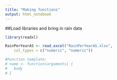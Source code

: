 ```yaml
---
title: "Making functions"
output: html_notebook
---
```

##Load libraries and bring in rain data
```r
library(readxl)

RainPerYearAS <- read_excel("RainPerYearAS.xlsx", 
    col_types = c("numeric", "numeric"))

```
```r
#Function template:
# name <- function(arguments) {
#   body
# }



```

```r

```


